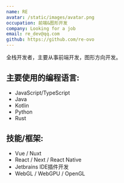 ```yaml
---
name: RE
avatar: /static/images/avatar.png
occupation: 前端&图形开发
company: Looking for a job
email: re_dev@qq.com
github: https://github.com/re-ovo
---
```


全栈开发者，主要从事前端开发，图形方向开发。

## 主要使用的编程语言:
- JavaScript/TypeScript
- Java
- Kotlin
- Python
- Rust

## 技能/框架:
- Vue / Nuxt
- React / Next / React Native
- Jetbrains IDE插件开发
- WebGL / WebGPU / OpenGL
